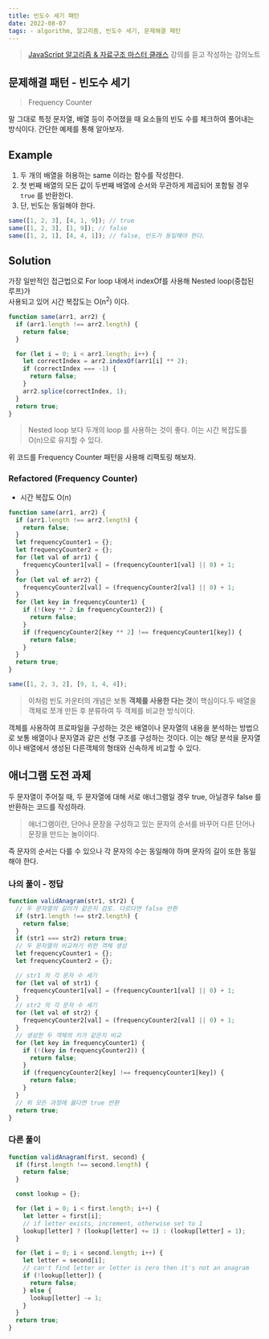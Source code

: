 ```yaml
---
title: 빈도수 세기 패턴
date: 2022-08-07
tags: - algorithm, 알고리즘, 빈도수 세기, 문제해결 패턴
---
```


> [JavaScript 알고리즘 & 자료구조 마스터 클래스](https://www.udemy.com/course/best-javascript-data-structures/) 강의를 듣고 작성하는 강의노트

## 문제해결 패턴 - 빈도수 세기

> Frequency Counter

말 그대로 특정 문자열, 배열 등이 주어졌을 때 요소들의 빈도 수를 체크하여 풀어내는 방식이다. 간단한 예제를 통해 알아보자.

## Example

1. 두 개의 배열을 허용하는 same 이라는 함수를 작성한다.
2. 첫 번째 배열의 모든 값이 두번째 배열에 순서와 무관하게 제곱되어 포함될 경우 `true` 를 반환한다.
3. 단, 빈도는 동일해야 한다.

```js
same([1, 2, 3], [4, 1, 9]); // true
same([1, 2, 3], [1, 9]); // false
same([1, 2, 1], [4, 4, 1]); // false, 빈도가 동일해야 한다.
```

## Solution

가장 일반적인 접근법으로 For loop 내에서 indexOf를 사용해 Nested loop(중첩된 루프)가  
사용되고 있어 시간 복잡도는 O(n<sup>2</sup>) 이다.

```js
function same(arr1, arr2) {
  if (arr1.length !== arr2.length) {
    return false;
  }

  for (let i = 0; i < arr1.length; i++) {
    let correctIndex = arr2.indexOf(arr1[i] ** 2);
    if (correctIndex === -1) {
      return false;
    }
    arr2.splice(correctIndex, 1);
  }
  return true;
}
```

> Nested loop 보다 두개의 loop 를 사용하는 것이 좋다. 이는 시간 복잡도를 O(n)으로 유지할 수 있다.

위 코드를 Frequency Counter 패턴을 사용해 리팩토링 해보자.

### Refactored (Frequency Counter)

- 시간 복잡도 O(n)

```js
function same(arr1, arr2) {
  if (arr1.length !== arr2.length) {
    return false;
  }
  let frequencyCounter1 = {};
  let frequencyCounter2 = {};
  for (let val of arr1) {
    frequencyCounter1[val] = (frequencyCounter1[val] || 0) + 1;
  }
  for (let val of arr2) {
    frequencyCounter2[val] = (frequencyCounter2[val] || 0) + 1;
  }
  for (let key in frequencyCounter1) {
    if (!(key ** 2 in frequencyCounter2)) {
      return false;
    }
    if (frequencyCounter2[key ** 2] !== frequencyCounter1[key]) {
      return false;
    }
  }
  return true;
}

same([1, 2, 3, 2], [9, 1, 4, 4]);
```

> 이처럼 빈도 카운터의 개념은 보통 **객체를 사용한 다는 것**이 핵심이다.두 배열을 객체로 쪼개 만든 후 분류하여 두 객체를 비교한 방식이다.

객체를 사용하여 프로파일을 구성하는 것은 배열이나 문자열의 내용을 분석하는 방법으로 보통 배열이나 문자열과 같은 선형 구조를 구성하는 것이다. 이는 해당 분석을 문자열이나 배열에서 생성된 다른객체의 형태와 신속하게 비교할 수 있다.

## 애너그램 도전 과제

두 문자열이 주어질 때, 두 문자열에 대해 서로 애너그램일 경우 true, 아닐경우 false 를 반환하는 코드를 작성하라.

> 애너그램이란, 단어나 문장을 구성하고 있는 문자의 순서를 바꾸어 다른 단어나 문장을 만드는 놀이이다.

즉 문자의 순서는 다를 수 있으나 각 문자의 수는 동일해야 하며 문자의 길이 또한 동일해야 한다.

### 나의 풀이 - 정답

```js
function validAnagram(str1, str2) {
  // 두 문자열의 길이가 같은지 검토. 다르다면 false 반환
  if (str1.length !== str2.length) {
    return false;
  }
  if (str1 === str2) return true;
  // 두 문자열의 비교하기 위한 객체 생성
  let frequencyCounter1 = {};
  let frequencyCounter2 = {};

  // str1 의 각 문자 수 세기
  for (let val of str1) {
    frequencyCounter1[val] = (frequencyCounter1[val] || 0) + 1;
  }
  // str2 의 각 문자 수 세기
  for (let val of str2) {
    frequencyCounter2[val] = (frequencyCounter2[val] || 0) + 1;
  }
  // 생성한 두 객체의 키가 같은지 비교
  for (let key in frequencyCounter1) {
    if (!(key in frequencyCounter2)) {
      return false;
    }
    if (frequencyCounter2[key] !== frequencyCounter1[key]) {
      return false;
    }
  }
  // 위 모든 과정에 옳다면 true 반환
  return true;
}
```

### 다른 풀이

```js
function validAnagram(first, second) {
  if (first.length !== second.length) {
    return false;
  }

  const lookup = {};

  for (let i = 0; i < first.length; i++) {
    let letter = first[i];
    // if letter exists, increment, otherwise set to 1
    lookup[letter] ? (lookup[letter] += 1) : (lookup[letter] = 1);
  }

  for (let i = 0; i < second.length; i++) {
    let letter = second[i];
    // can't find letter or letter is zero then it's not an anagram
    if (!lookup[letter]) {
      return false;
    } else {
      lookup[letter] -= 1;
    }
  }
  return true;
}
```
